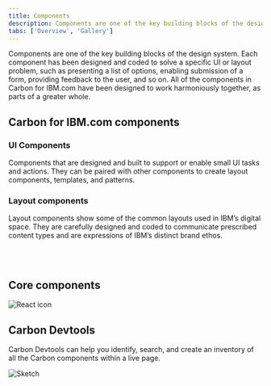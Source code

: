 ```yaml
---
title: Components
description: Components are one of the key building blocks of the design system.
tabs: ['Overview', 'Gallery']
---
```



<PageDescription>

Components are one of the key building blocks of the design system. Each
component has been designed and coded to solve a specific UI or layout problem,
such as presenting a list of options, enabling submission of a form, providing
feedback to the user, and so on. All of the components in Carbon for IBM.com
have been designed to work harmoniously together, as parts of a greater whole.

</PageDescription>

## Carbon for IBM.com components

### UI Components

Components that are designed and built to support or enable small UI tasks and
actions. They can be paired with other components to create layout components,
templates, and patterns.

<ComponentList type="ui" />

### Layout components

Layout components show some of the common layouts used in IBM’s digital space.
They are carefully designed and coded to communicate prescribed content types
and are expressions of IBM’s distinct brand ethos.

<ComponentList type="layout" />

<br />
<br />

<TagKey />

## Core components

<Row className="resource-card-group">
<Column colMd={4} colLg={4} noGutterSm>
    <ResourceCard
      subTitle="Carbon design system"
      aspectRatio="2:1"
      actionIcon="launch"
      href="https://www.carbondesignsystem.com/components/overview"
      >

![React icon](../../images/icon/carbon-icon.svg)

</ResourceCard>
</Column>
</Row>

## Carbon Devtools

Carbon Devtools can help you identify, search, and create an inventory of all
the Carbon components within a live page.

<Row className="resource-card-group">
  <Column colLg={4} colMd={4} noGutterSm>
    <ResourceCard
      subTitle="Carbon Devtools"
      href="/resources/carbon-devtools"
    >

![Sketch](./../../images/icon/devtool-icon.svg)

</ResourceCard>
  </Column>
</Row>
